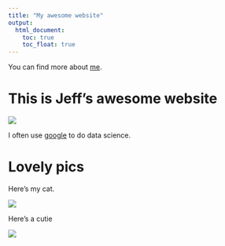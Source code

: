 ```yaml
---
title: "My awesome website"
output: 
  html_document:
    toc: true
    toc_float: true
---
```


You can find more about [me](about.html).

# This is Jeff's awesome website

![](https://media.giphy.com/media/drXGoW1iudhKw/giphy.gif)


I often use [google](http://google.com) to do data science.

# Lovely pics

Here's my cat.

![](cat.jpg)


Here's a cutie

![](./image/giraffe.jpg)








